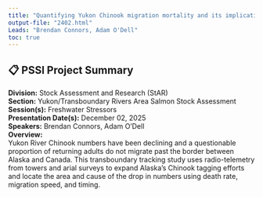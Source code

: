 ```yaml
---
title: "Quantifying Yukon Chinook migration mortality and its implications for fisheries management and rebuilding under the Fish Stock Provisions of the Fisheries Act"
output-file: "2402.html"
Leads: "Brendan Connors, Adam O'Dell"
toc: true
---
```


## 📋 PSSI Project Summary

**Division:** Stock Assessment and Research (StAR)  
**Section:** Yukon/Transboundary Rivers Area Salmon Stock Assessment  
**Session(s):** Freshwater Stressors  
**Presentation Date(s):** December 02, 2025  
**Speakers:** Brendan Connors, Adam O'Dell  
**Overview:**  
Yukon River Chinook numbers have been declining and a questionable proportion of returning adults do not migrate past the border between Alaska and Canada. This transboundary tracking study uses radio-telemetry from towers and arial surveys to expand Alaska’s Chinook tagging efforts and locate the area and cause of the drop in numbers using death rate, migration speed, and timing.   

